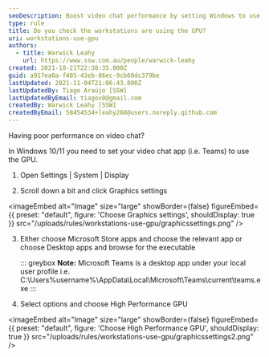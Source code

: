 ```yaml
---
seoDescription: Boost video chat performance by setting Windows to use the GPU, a simple tweak that improves Microsoft Teams and other apps' graphics processing capabilities.
type: rule
title: Do you check the workstations are using the GPU?
uri: workstations-use-gpu
authors:
  - title: Warwick Leahy
    url: https://www.ssw.com.au/people/warwick-leahy
created: 2021-10-21T22:38:35.000Z
guid: a917ea0a-f405-43eb-86ec-9cb60dc379be
lastUpdated: 2021-11-04T21:06:43.000Z
lastUpdatedBy: Tiago Araújo [SSW]
lastUpdatedByEmail: tiagov8@gmail.com
createdBy: Warwick Leahy [SSW]
createdByEmail: 58454534+leahy268@users.noreply.github.com
---
```


Having poor performance on video chat?

In Windows 10/11 you need to set your video chat app (i.e. Teams) to use the GPU.
1. Open Settings | System | Display

2. Scroll down a bit and click Graphics settings

   
<imageEmbed
  alt="Image"
  size="large"
  showBorder={false}
  figureEmbed={{
    preset: "default",
    figure: 'Choose Graphics settings',
    shouldDisplay: true
  }}
  src="/uploads/rules/workstations-use-gpu/graphicssettings.png"
/>

3. Either choose Microsoft Store apps and choose the relevant app or choose Desktop apps and browse for the executable

   ::: greybox
   **Note:** Microsoft Teams is a desktop app under your local user profile i.e. C:\Users%username%\AppData\Local\Microsoft\Teams\current\teams.exe
   :::

4. Select options and choose High Performance GPU

   
<imageEmbed
  alt="Image"
  size="large"
  showBorder={false}
  figureEmbed={{
    preset: "default",
    figure: 'Choose High Performance GPU',
    shouldDisplay: true
  }}
  src="/uploads/rules/workstations-use-gpu/graphicssettings2.png"
/>
